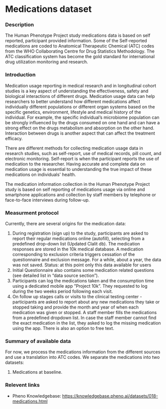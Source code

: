 # Medications dataset

### Description
The Human Phenotype Project study medications data is based on self reported, participant provided information.
Some of the Self-reported medications are coded to Anatomical Therapeutic Chemical (ATC) codes from the WHO Collaborating Centre for Drug Statistics Methodology. The ATC classification system has become the gold standard for international drug utilization monitoring and research.

### Introduction
Medication usage reporting in medical research and in longitudinal cohort studies is a key aspect of understanding the effectiveness, safety and biological interactions of different drugs. Medication usage data can help researchers to better understand how different medications affect individually different populations or different organ systems based on the specific genetics, environment, lifestyle and medical history of the individual. For example, the specific individual’s microbiome population can be strongly influenced by the drugs consumed on one hand and can have a strong effect on the drugs metabolism and absorption on the other hand. Interaction between drugs is another aspect that can affect the treatment efficacy.

There are different methods for collecting medication usage data in research studies, such as self-report, use of medical records, pill count, and electronic monitoring. Self-report is when the participant reports the use of medication to the researcher. Having accurate and complete data on medication usage is essential to understanding the true impact of these medications on individuals' health. 

The medication information collection in the Human Phenotype Project study is based on self reporting of medications usage via online and smartphone applications and collection by staff members by telephone or face-to-face interviews during follow-up.

### Measurment protocol
Currently, there are several origins for the medication data:
1. During registration (sign up) to the study, participants are asked to report their regular medications online (autofill), selecting from a predefined drop-down list (Updated Clalit db). The medication responses are stored in the 10k medical database. A medication corresponding to exclusion criteria triggers cessation of the questionnaire and exclusion message. For a while, about a year, the data was not saved. Status: at this point only this data available for users
2. Initial Questionnaire also contains some medication related questions (see detailed list in “data source section”).
3. Participants can log the medications taken and the consumption time using a dedicated mobile app ”Project 10k”. They requested to log during the two weeks period following each visit.
4. On follow up stages calls or visits to the clinical testing center - ​​participants are asked to report about any new medications they take or stopped taking and provide the month and year of when each medication was given or stopped. A staff member fills the  medications from a predefined dropdown list.
In case the staff member cannot find the exact medication in the list, they asked to log the missing medication using the app. There is also an option to free text.

### Summary of available data
For now, we process the medications information from the different sources and use a translation into ATC codes.
We separate the medications into two datasets:
1. Medications at baseline.

### Relevent links
* Pheno Knowledgebase: https://knowledgebase.pheno.ai/datasets/018-medications.html

